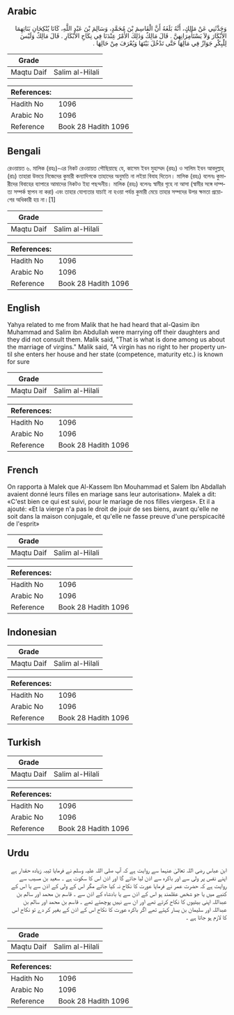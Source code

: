 ## Arabic


<div dir="rtl" lang="ar" style={{fontSize:'larger',backgroundColor:'#f8f9fa',padding:20}}>
وَحَدَّثَنِي عَنْ مَالِكٍ، أَنَّهُ بَلَغَهُ أَنَّ الْقَاسِمَ بْنَ مُحَمَّدٍ، وَسَالِمَ بْنَ عَبْدِ اللَّهِ، كَانَا يُنْكِحَانِ بَنَاتِهِمَا الأَبْكَارَ وَلاَ يَسْتَأْمِرَانِهِنَّ ‏.‏ قَالَ مَالِكٌ وَذَلِكَ الأَمْرُ عِنْدَنَا فِي نِكَاحِ الأَبْكَارِ ‏.‏ قَالَ مَالِكٌ وَلَيْسَ لِلْبِكْرِ جَوَازٌ فِي مَالِهَا حَتَّى تَدْخُلَ بَيْتَهَا وَيُعْرَفَ مِنْ حَالِهَا ‏.‏
</div>
<div style={{backgroundColor:'#f8f9fa',padding:20, marginBottom: 10}}><table> <thead> <tr> <th>Grade</th> <th></th> </tr> </thead> <tbody> <tr><td>Maqtu Daif</td><td>Salim al-Hilali</td></tr></tbody></table><table> <thead> <tr> <th>References:</th> <th></th> </tr> </thead> <tbody><tr><td>Hadith No</td><td>1096</td></tr><tr><td>Arabic No</td><td>1096</td></tr><tr><td>Reference</td><td>Book 28 Hadith 1096</td></tr></tbody></table></div>

## Bengali


<div dir="ltr" lang="bn" style={{fontSize:'larger',backgroundColor:'#f8f9fa',padding:20}}>
রেওয়ায়ত ৬. মালিক (রহঃ)-এর নিকট রেওয়ায়ত পৌছিয়াছে যে, কাসেম ইবন মুহাম্মদ (রহঃ) ও সালিম ইবন আবদুল্লাহ্ (রাঃ) তাহারা উভয়ে নিজেদের কুমারী কন্যাদিগকে তাহাদের অনুমতি না লইয়া বিবাহ দিতেন। মালিক (রহঃ) বলেনঃ কুমারীদের বিবাহের ব্যাপারে আমাদের নিকটও ইহা পছন্দনীয়। মালিক (রহঃ) বলেনঃ স্বামীর গৃহে না আসা (স্বামীর সঙ্গে দাম্পত্য সম্পর্ক স্থাপন না করা) এবং তাহার যোগ্যতার যাচাই না হওয়া পর্যন্ত কুমারী মেয়ে তাহার সম্পদের উপর ক্ষমতা প্রয়োগের অধিকারী হয় না।[1]
</div>
<div style={{backgroundColor:'#f8f9fa',padding:20, marginBottom: 10}}><table> <thead> <tr> <th>Grade</th> <th></th> </tr> </thead> <tbody> <tr><td>Maqtu Daif</td><td>Salim al-Hilali</td></tr></tbody></table><table> <thead> <tr> <th>References:</th> <th></th> </tr> </thead> <tbody><tr><td>Hadith No</td><td>1096</td></tr><tr><td>Arabic No</td><td>1096</td></tr><tr><td>Reference</td><td>Book 28 Hadith 1096</td></tr></tbody></table></div>

## English


<div dir="ltr" lang="en" style={{fontSize:'larger',backgroundColor:'#f8f9fa',padding:20}}>
Yahya related to me from Malik that he had heard that al-Qasim ibn Muhammad and Salim ibn Abdullah were marrying off their daughters and they did not consult them. Malik said, "That is what is done among us about the marriage of virgins." Malik said, "A virgin has no right to her property until she enters her house and her state (competence, maturity etc.) is known for sure
</div>
<div style={{backgroundColor:'#f8f9fa',padding:20, marginBottom: 10}}><table> <thead> <tr> <th>Grade</th> <th></th> </tr> </thead> <tbody> <tr><td>Maqtu Daif</td><td>Salim al-Hilali</td></tr></tbody></table><table> <thead> <tr> <th>References:</th> <th></th> </tr> </thead> <tbody><tr><td>Hadith No</td><td>1096</td></tr><tr><td>Arabic No</td><td>1096</td></tr><tr><td>Reference</td><td>Book 28 Hadith 1096</td></tr></tbody></table></div>

## French


<div dir="ltr" lang="fr" style={{fontSize:'larger',backgroundColor:'#f8f9fa',padding:20}}>
On rapporta à Malek que Al-Kassem Ibn Mouhammad et Salem Ibn Abdallah avaient donné leurs filles en mariage sans leur autorisation». Malek a dit: «C'est bien ce qui est suivi, pour le mariage de nos filles vierges». Et il a ajouté: «Et la vierge n'a pas le droit de jouir de ses biens, avant qu'elle ne soit dans la maison conjugale, et qu'elle ne fasse preuve d'une perspicacité de l'esprit»
</div>
<div style={{backgroundColor:'#f8f9fa',padding:20, marginBottom: 10}}><table> <thead> <tr> <th>Grade</th> <th></th> </tr> </thead> <tbody> <tr><td>Maqtu Daif</td><td>Salim al-Hilali</td></tr></tbody></table><table> <thead> <tr> <th>References:</th> <th></th> </tr> </thead> <tbody><tr><td>Hadith No</td><td>1096</td></tr><tr><td>Arabic No</td><td>1096</td></tr><tr><td>Reference</td><td>Book 28 Hadith 1096</td></tr></tbody></table></div>

## Indonesian


<div dir="ltr" lang="id" style={{fontSize:'larger',backgroundColor:'#f8f9fa',padding:20}}>

</div>
<div style={{backgroundColor:'#f8f9fa',padding:20, marginBottom: 10}}><table> <thead> <tr> <th>Grade</th> <th></th> </tr> </thead> <tbody> <tr><td>Maqtu Daif</td><td>Salim al-Hilali</td></tr></tbody></table><table> <thead> <tr> <th>References:</th> <th></th> </tr> </thead> <tbody><tr><td>Hadith No</td><td>1096</td></tr><tr><td>Arabic No</td><td>1096</td></tr><tr><td>Reference</td><td>Book 28 Hadith 1096</td></tr></tbody></table></div>

## Turkish


<div dir="ltr" lang="tr" style={{fontSize:'larger',backgroundColor:'#f8f9fa',padding:20}}>

</div>
<div style={{backgroundColor:'#f8f9fa',padding:20, marginBottom: 10}}><table> <thead> <tr> <th>Grade</th> <th></th> </tr> </thead> <tbody> <tr><td>Maqtu Daif</td><td>Salim al-Hilali</td></tr></tbody></table><table> <thead> <tr> <th>References:</th> <th></th> </tr> </thead> <tbody><tr><td>Hadith No</td><td>1096</td></tr><tr><td>Arabic No</td><td>1096</td></tr><tr><td>Reference</td><td>Book 28 Hadith 1096</td></tr></tbody></table></div>

## Urdu


<div dir="rtl" lang="ur" style={{fontSize:'larger',backgroundColor:'#f8f9fa',padding:20}}>
ابن عباس رضی اللہ تعالیٰ عنہما سے روایت ہے کہ آپ صلی اللہ علیہ وسلم نے فرمایا ثیبہ زیادہ حقدار ہے اپنے نفس پر ولی سے اور باکرہ سے اذن لیا جائے گا اور اذن اس کا سکوت ہے ۔ سعید بن مسیب سے روایت ہے کہ حضرت عمر نے فرمایا عورت کا نکاح نہ کیا جائے مگر اس کے ولی کے اذن سے یا اس کے کنبے میں یا جو شخص عقلمند ہو اس کے اذن سے یا بادشاہ کے اذن سے ۔ قاسم بن محمد اور سالم بن عبداللہ اپنی بیٹیوں کا نکاح کرتے تھے اور ان سے نہیں پوچھتے تھے ۔ قاسم بن محمد اور سالم بن عبداللہ اور سلیمان بن یسار کہتے تھے اگر باکرہ عورت کا نکاح اس کے اذن کے بغیر کر دے تو نکاح اس کا لازم ہو جاتا ہے ۔
</div>
<div style={{backgroundColor:'#f8f9fa',padding:20, marginBottom: 10}}><table> <thead> <tr> <th>Grade</th> <th></th> </tr> </thead> <tbody> <tr><td>Maqtu Daif</td><td>Salim al-Hilali</td></tr></tbody></table><table> <thead> <tr> <th>References:</th> <th></th> </tr> </thead> <tbody><tr><td>Hadith No</td><td>1096</td></tr><tr><td>Arabic No</td><td>1096</td></tr><tr><td>Reference</td><td>Book 28 Hadith 1096</td></tr></tbody></table></div>